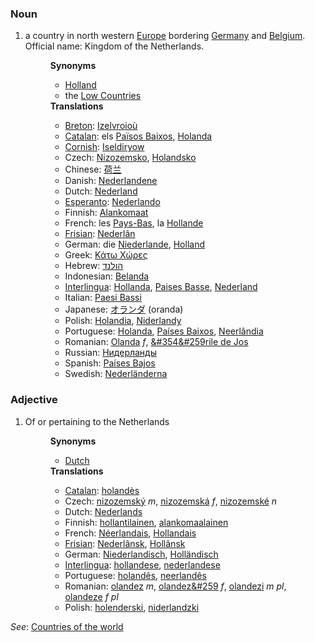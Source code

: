 ===Noun===
# a country in north western [[Europe]] bordering [[Germany]] and [[Belgium]]. Official name: Kingdom of the Netherlands.
#:'''Synonyms'''
#:*[[Holland]]
#:*the [[Low Countries]]
#:'''Translations'''
#:*[[Breton]]: [[Izelvroioù]]
#:*[[Catalan]]: els [[Països Baixos]], [[Holanda]]
#:*[[Cornish]]: [[Iseldiryow]]
#:*Czech: [[Nizozemsko]], [[Holandsko]]
#:*Chinese: [[荷兰]]
#:*Danish: [[Nederlandene]]
#:*Dutch: [[Nederland]]
#:*[[Esperanto]]: [[Nederlando]]
#:*Finnish: [[Alankomaat]]
#:*French: les [[Pays-Bas]], la [[Hollande]]
#:*[[Frisian]]: [[Nederlân]]
#:*German: die [[Niederlande]], [[Holland]]
#:*Greek: [[Κάτω Χώρες]]
#:*Hebrew: [[הולנד]]
#:*Indonesian: [[Belanda]]
#:*[[Interlingua]]: [[Hollanda]], [[Paises Basse]], [[Nederland]]
#:*Italian: [[Paesi Bassi]]
#:*Japanese: [[オランダ]] (oranda)
#:*Polish: [[Holandia]], [[Niderlandy]]
#:*Portuguese: [[Holanda]], [[Países Baixos]], [[Neerlândia]]
#:*Romanian: [[Olanda]] ''f'', [[&#354&#259rile de Jos]]
#:*Russian: [[Нидерланды]]
#:*Spanish: [[Países Bajos]]
#:*Swedish: [[Nederländerna]]

===Adjective===
# Of or pertaining to the Netherlands
#:'''Synonyms'''
#:*[[Dutch]]
#:'''Translations'''
#:*[[Catalan]]: [[holandès]]
#:*Czech: [[nizozemský]] ''m'', [[nizozemská]] ''f'', [[nizozemské]] ''n''
#:*Dutch: [[Nederlands]]
#:*Finnish: [[hollantilainen]], [[alankomaalainen]]
#:*French: [[Néerlandais]], [[Hollandais]]
#:*[[Frisian]]: [[Nederlânsk]], [[Hollânsk]]
#:*German: [[Niederlandisch]], [[Holländisch]]
#:*[[Interlingua]]: [[hollandese]], [[nederlandese]]
#:*Portuguese: [[holandês]], [[neerlandês]]
#:*Romanian: [[olandez]] ''m'', [[olandez&#259]] ''f'', [[olandezi]] ''m pl'', [[olandeze]] ''f pl''
#:*Polish: [[holenderski]], [[niderlandzki]]

''See'': [[Countries of the world]]